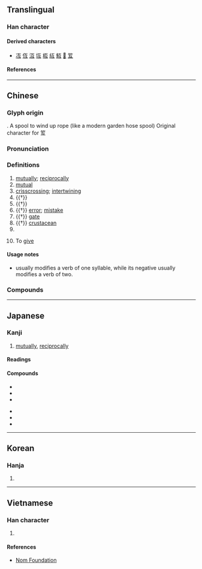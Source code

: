 {{also|亙}}
{{character info/new}}
==Translingual==

===Han character===
{{Han char|rn=7|rad=二|as=02|sn=4|four=10107|canj=MVNM|ids=⿱一彑}}

====Derived characters====
* [[冱]] [[仾]] [[沍]] [[坘]] [[枑]] [[䊺]] [[魱]] [[𦊂]] [[䇘]]

====References====
{{Han ref|kx=0086.090|dkj=00255|dj=0178.020|hdz=10014.010|uh=4E92}}

----

==Chinese==
{{zh-forms}}

===Glyph origin===
{{Han etym}}

{{liushu|p}}. A spool to wind up rope (like a modern garden hose spool)
Original character for 䇘

===Pronunciation===
{{zh-pron
|m=hù
|c=wu6
|h=pfs=fu;gd=fu1
|mn=hō͘
|mn-t=hu6/hou7
|mn-t_note=hu6 - literary (mutual); hou7 - vernacular (to give)
|mc=y
|oc=y
|cat=adv,a
}}

===Definitions===
{{zh-hanzi}}

# [[mutually]]; [[reciprocally]]
# [[mutual]]
# [[crisscrossing]]; [[intertwining]]
# {{†}} {{zh-alt-form|䇘|a tool to wind up cord}}
# {{†}} {{zh-alt-form|枑|wooden rack}}
# {{†}} [[error]]; [[mistake]]
# {{†}} [[gate]]
# {{†}} [[crustacean]]
# {{surname|zh}}
# {{lb|zh|Min Nan}} To [[give]]

====Usage notes====
* {{zh-l|互}} usually modifies a verb of one syllable, while its negative {{zh-l|互不}} usually modifies a verb of two.

===Compounds===
{{zh-der|互動:interactive|互相:each other|互助:to help each other|互粉:to follow or friend each other|共榮互利:to benefit mutually and prosper together|互不侵犯|互不相讓|互保|互信|互切互磋|互別苗頭|互利|互助合作|互助會|互勉|互動媒體|互動式|互定|互角|互市|互惠|互惠原則|互惠關稅|互感應|互換|互毆|互物|互生|互用|互異|互相為謀|互補|互補色|互見|互訓|互託肝膽|互調|互讓|互質|互通|互通有無|互選|互鄉|交互作用|仁智互見|利弊互見|反目互毆|平等互惠|犬牙差互|瑕瑜互見|盤互|相互|相互作用|社會互動|舛互|輪互|轚互|館際互借|首尾乖互}}

----

==Japanese==

===Kanji===
{{ja-kanji|grade=c|rs=二02}}

# [[mutually]], [[reciprocally]]

====Readings====
{{ja-readings
|goon=ご
|kanon=こ
|kun=たが-い<たが-ひ
}}

====Compounds====
{{der-top3|Compounds}}
* {{ja-r|相%互|そう%ご}}
* {{ja-r|互%角|ご%かく}}
* {{ja-r|交%互|こう%ご}}
{{der-mid3}}
* {{ja-r|互%換|ご%かん}}
* {{ja-r|互%選|ご%せん}}
* {{ja-r|互%助|ご%じょ}}
{{der-bottom}}

----

==Korean==

===Hanja===
{{ko-hanja|호}}

# {{rfdef|ko|sort=二02}}

----

==Vietnamese==

===Han character===
{{vi-readings|reading=[[hỗ]], [[hổ]]|rs=二02}}

# {{rfdef|vi|sort=二02}}

====References====
* [http://nomfoundation.org/common/nom_details.php?codepoint=4e92 Nom Foundation]